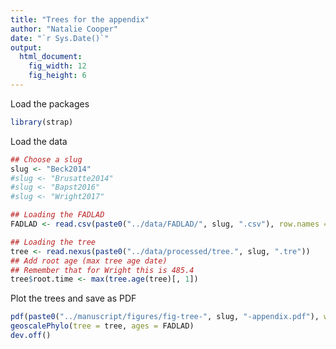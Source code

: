 ```yaml
---
title: "Trees for the appendix"
author: "Natalie Cooper"
date: "`r Sys.Date()`"
output:
  html_document:
    fig_width: 12
    fig_height: 6
---
```


Load the packages 
```r
library(strap)
```

Load the data

```r
## Choose a slug
slug <- "Beck2014"
#slug <- "Brusatte2014"
#slug <- "Bapst2016"
#slug <- "Wright2017"

## Loading the FADLAD
FADLAD <- read.csv(paste0("../data/FADLAD/", slug, ".csv"), row.names = 1, header = TRUE)

## Loading the tree
tree <- read.nexus(paste0("../data/processed/tree.", slug, ".tre"))
## Add root age (max tree age date)
## Remember that for Wright this is 485.4
tree$root.time <- max(tree.age(tree)[, 1])
```

Plot the trees and save as PDF
```r
pdf(paste0("../manuscript/figures/fig-tree-", slug, "-appendix.pdf"), width = 12, height = 12)  
geoscalePhylo(tree = tree, ages = FADLAD)
dev.off()
```
